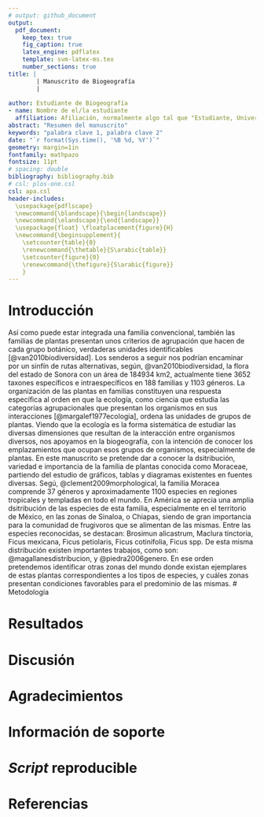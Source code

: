```yaml
---
# output: github_document
output: 
  pdf_document:
    keep_tex: true
    fig_caption: true
    latex_engine: pdflatex
    template: svm-latex-ms.tex
    number_sections: true
title: | 
        | Manuscrito de Biogeografía
        | 
         
author: Estudiante de Biogeografía
- name: Nombre de el/la estudiante
  affiliation: Afiliación, normalmente algo tal que "Estudiante, Universidad Autónoma de Santo Domingo (UASD)"
abstract: "Resumen del manuscrito"
keywords: "palabra clave 1, palabra clave 2"
date: "`r format(Sys.time(), '%B %d, %Y')`"
geometry: margin=1in
fontfamily: mathpazo
fontsize: 11pt
# spacing: double
bibliography: bibliography.bib
# csl: plos-one.csl
csl: apa.csl
header-includes:
  \usepackage{pdflscape}
  \newcommand{\blandscape}{\begin{landscape}}
  \newcommand{\elandscape}{\end{landscape}}
  \usepackage{float} \floatplacement{figure}{H} 
  \newcommand{\beginsupplement}{
    \setcounter{table}{0}
    \renewcommand{\thetable}{S\arabic{table}}
    \setcounter{figure}{0}
    \renewcommand{\thefigure}{S\arabic{figure}}
    }
---
```


# Introducción

 Así como puede estar integrada una familia convencional, también las familias de plantas presentan unos criterios de agrupación que hacen de cada grupo botánico, verdaderas unidades identificables [@van2010biodiversidad].
 Los senderos a seguir nos podrían encaminar por un sinfín de 
rutas alternativas, según, @van2010biodiversidad, la flora del estado de Sonora con un área de 184934 km2, actualmente tiene 3652 taxones específicos e intraespecíficos en 188 familias y 1103 géneros. 
La organización de las plantas en familias constituyen una respuesta específica al orden en que la ecología, como ciencia que estudia las categorías agrupacionales que presentan los organismos en sus interacciones [@margalef1977ecologia], ordena las unidades de grupos de plantas.
Viendo que la ecología es la forma sistemática de estudiar las diversas dimensiones que resultan de la interacción entre organismos diversos, nos apoyamos en la biogeografía, con la intención de conocer los emplazamientos que ocupan esos grupos de organismos, especialmente de plantas.
En este manuscrito se pretende dar a conocer la dsitribución, variedad e importancia de la familia de plantas conocida como Moraceae, partiendo del estudio de gráficos, tablas y diagramas existentes en fuentes diversas.
Segú, @clement2009morphological, la familia Moracea comprende 37 géneros y aproximadamente 1100 especies en regiones tropicales y templadas en todo el mundo. En América se aprecia una amplia dsitribución de las especies de esta familia, especialmente en el territorio de México, en las zonas de Sinaloa, o Chiapas, siendo de gran importancia para la comunidad de frugivoros que se alimentan de las mismas. Entre las especies reconocidas, se destacan: Brosimun alicastrum, Maclura tinctoria, Ficus mexicana, Ficus petiolaris, Ficus cotinifolia, Ficus spp. De esta misma distribución existen importantes trabajos, como son: @magallanesdistribucion, y @piedra2006genero. En ese orden pretendemos identificar otras zonas del mundo donde existan ejemplares de estas plantas correspondientes a los tipos de especies, y cuáles zonas presentan condiciones favorables para el predominio de las mismas.
# Metodología


\ldots

# Resultados

\ldots

# Discusión

# Agradecimientos

# Información de soporte

\ldots

# *Script* reproducible

\ldots

# Referencias
